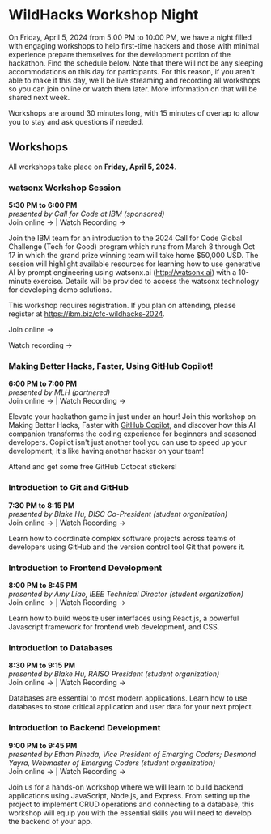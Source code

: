# WildHacks Workshop Night

On Friday, April 5, 2024 from 5:00 PM to 10:00 PM, we have a night filled with engaging workshops to help first-time hackers and those with minimal experience prepare themselves for the development portion of the hackathon. Find the schedule below. Note that there will not be any sleeping accommodations on this day for participants. For this reason, if you aren't able to make it this day, we'll be live streaming and recording all workshops so you can join online or watch them later. More information on that will be shared next week.

Workshops are around 30 minutes long, with 15 minutes of overlap to allow you to stay and ask questions if needed.

## Workshops

All workshops take place on **Friday, April 5, 2024**.

### watsonx Workshop Session

**5:30 PM to 6:00 PM**<br />_presented by Call for Code at IBM (sponsored)_<br />Join online → | Watch Recording →

Join the IBM team for an introduction to the 2024 Call for Code Global Challenge (Tech for Good) program which runs from March 8 through Oct 17 in which the grand prize winning team will take home $50,000 USD. The session will highlight available resources for learning how to use generative AI by prompt engineering using watsonx.ai (http://watsonx.ai) with a 10-minute exercise. Details will be provided to access the watsonx technology for developing demo solutions.

This workshop requires registration. If you plan on attending, please register at https://ibm.biz/cfc-wildhacks-2024.

Join online →

Watch recording →

### Making Better Hacks, Faster, Using GitHub Copilot!

**6:00 PM to 7:00 PM**<br />_presented by MLH (partnered)_<br />Join online → | Watch Recording →

Elevate your hackathon game in just under an hour! Join this workshop on Making Better Hacks, Faster with [GitHub Copilot](https://hackp.ac/github-copliot), and discover how this AI companion transforms the coding experience for beginners and seasoned developers. Copilot isn't just another tool you can use to speed up your development; it's like having another hacker on your team!

Attend and get some free GitHub Octocat stickers!

### Introduction to Git and GitHub

**7:30 PM to 8:15 PM**<br />_presented by Blake Hu, DISC Co-President (student organization)_<br />Join online → | Watch Recording →

Learn how to coordinate complex software projects across teams of developers using GitHub and the version control tool Git that powers it.

### Introduction to Frontend Development

**8:00 PM to 8:45 PM**<br />_presented by Amy Liao, IEEE Technical Director (student organization)_<br />Join online → | Watch Recording →

Learn how to build website user interfaces using React.js, a powerful Javascript framework for frontend web development, and CSS.

### Introduction to Databases

**8:30 PM to 9:15 PM**<br />_presented by Blake Hu, RAISO President (student organization)_<br />Join online → | Watch Recording →

Databases are essential to most modern applications. Learn how to use databases to store critical application and user data for your next project.

### Introduction to Backend Development

**9:00 PM to 9:45 PM**<br />_presented by Ethan Pineda, Vice President of Emerging Coders; Desmond Yayra, Webmaster of Emerging Coders (student organization)_<br />Join online → | Watch Recording →

Join us for a hands-on workshop where we will learn to build backend applications using JavaScript, Node.js, and Express. From setting up the project to implement CRUD operations and connecting to a database, this workshop will equip you with the essential skills you will need to develop the backend of your app.
